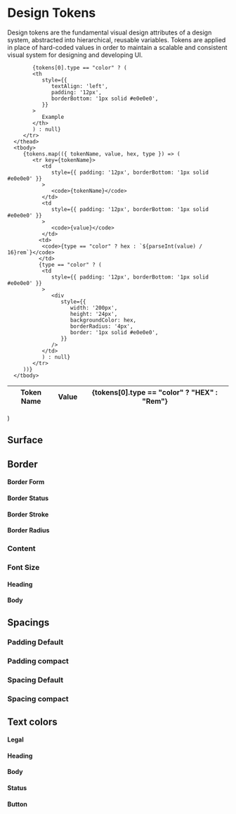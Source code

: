 
<Meta title="Design System/Design Tokens" />

# Design Tokens

Design tokens are the fundamental visual design attributes of a design system, abstracted into hierarchical, reusable variables. Tokens
are applied in place of hard-coded values in order to maintain a scalable and consistent visual system for designing and developing UI.

   <table style={{ width: '100%', borderCollapse: 'collapse' }}>
      <thead>
         <tr>
            <th
               style={{
                  textAlign: 'left',
                  padding: '12px',
                  borderBottom: '1px solid #e0e0e0',
               }}
            >
               Token Name
            </th>
            <th
               style={{
                  textAlign: 'left',
                  padding: '12px',
                  borderBottom: '1px solid #e0e0e0',
               }}
            >
               Value
            </th>
            <th
               style={{
                  textAlign: 'left',
                  padding: '12px',
                  borderBottom: '1px solid #e0e0e0',
               }}
            >
               {tokens[0].type == "color" ? "HEX" : "Rem"}
            </th>

            {tokens[0].type == "color" ? (
            <th
               style={{
                  textAlign: 'left',
                  padding: '12px',
                  borderBottom: '1px solid #e0e0e0',
               }}
            >
               Example
            </th>
            ) : null}
         </tr>
      </thead>
      <tbody>
         {tokens.map(({ tokenName, value, hex, type }) => (
            <tr key={tokenName}>
               <td
                  style={{ padding: '12px', borderBottom: '1px solid #e0e0e0' }}
               >
                  <code>{tokenName}</code>
               </td>
               <td
                  style={{ padding: '12px', borderBottom: '1px solid #e0e0e0' }}
               >
                  <code>{value}</code>
               </td>
              <td>
               <code>{type == "color" ? hex : `${parseInt(value) / 16}rem`}</code>
              </td>
              {type == "color" ? (
               <td
                  style={{ padding: '12px', borderBottom: '1px solid #e0e0e0' }}
               >
                  <div
                     style={{
                        width: '200px',
                        height: '24px',
                        backgroundColor: hex,
                        borderRadius: '4px',
                        border: '1px solid #e0e0e0',
                     }}
                  />
               </td>
               ) : null}
            </tr>
         ))}
      </tbody>

   </table>
)

## Surface

<TokenTable tokens={tokensDocs.surface.button} />

## Border

<TokenTable tokens={tokensDocs.border.button} />

#### Border Form

<TokenTable tokens={tokensDocs.border.form} />

#### Border Status

<TokenTable tokens={tokensDocs.border.status} />

#### Border Stroke

<TokenTable tokens={tokensDocs.border.stroke} />

#### Border Radius

<TokenTable tokens={tokensDocs.border.radius} />

### Content

<TokenTable tokens={tokensDocs.content.button} />

### Font Size

#### Heading

<TokenTable tokens={tokensDocs.fontsize.heading} />

#### Body

<TokenTable tokens={tokensDocs.fontsize.body} />

## Spacings

### Padding Default

<TokenTable tokens={tokensDocs.padding.default} />

### Padding compact

<TokenTable tokens={tokensDocs.padding.compact} />

### Spacing Default

<TokenTable tokens={tokensDocs.spacing.default} />

### Spacing compact

<TokenTable tokens={tokensDocs.spacing.compact} />

## Text colors

#### Legal

<TokenTable tokens={tokensDocs.text.legal} />

#### Heading

<TokenTable tokens={tokensDocs.text.heading} />

#### Body

<TokenTable tokens={tokensDocs.text.body} />

#### Status

<TokenTable tokens={tokensDocs.text.status} />

#### Button

<TokenTable tokens={tokensDocs.text.button} />

<style>
   {`
  .sbdocs-content {
    max-width: 1000px;
    margin: 0 auto;
  }
  
  code {
    font-family: monospace;
    font-size: 14px;
  }

  table {
    margin-bottom: 32px;
  }

  th {
    font-weight: 600;
    color: #333;
  }

   th:nth-child(1) {
    min-width: 300px;
  }

  th:nth-child(2) {
    width: 300px;
  }

  th:nth-child(3) {
    width: 300px;
  }
`}
</style>
